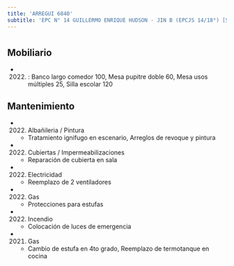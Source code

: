 ```yaml
---
title: 'ARREGUI 6840'
subtitle: 'EPC N° 14 GUILLERMO ENRIQUE HUDSON - JIN B (EPCJS 14/18°) [S]'
---
```


#


## Mobiliario

*  (2022) : Banco largo comedor 100, Mesa pupitre doble 60, Mesa usos múltiples 25, Silla escolar 120 





## Mantenimiento

*  (2022) Albañileria / Pintura 
    + Tratamiento ignifugo en escenario, Arreglos de revoque y pintura

*  (2022) Cubiertas / Impermeabilizaciones 
    + Reparación de cubierta en sala

*  (2022) Electricidad 
    + Reemplazo de 2 ventiladores

*  (2022) Gas 
    + Protecciones para estufas

*  (2022) Incendio 
    + Colocación de luces de emergencia

*  (2021) Gas 
    + Cambio de estufa en 4to grado, Reemplazo de termotanque en cocina



